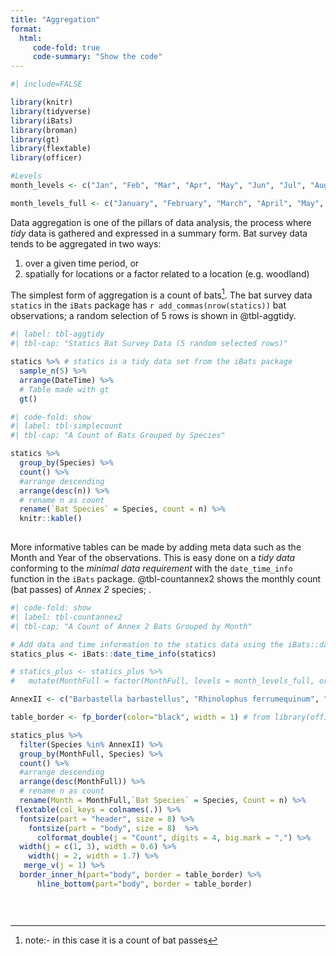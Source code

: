 ```yaml
---
title: "Aggregation"
format: 
  html:
     code-fold: true
     code-summary: "Show the code"
---
```


```r
#| include=FALSE

library(knitr)
library(tidyverse)
library(iBats)
library(broman)
library(gt)
library(flextable)
library(officer)

#Levels
month_levels <- c("Jan", "Feb", "Mar", "Apr", "May", "Jun", "Jul", "Aug", "Sep", "Oct", "Nov", "Dec")

month_levels_full <- c("January", "February", "March", "April", "May", "June", "July", "August", "September", "October", "November", "December")

```

Data aggregation is one of the pillars of data analysis, the process where *tidy* data is gathered and expressed in a summary form. Bat survey data tends to be aggregated in two ways:

1.  over a given time period, or
2.  spatially for locations or a factor related to a location (e.g. woodland)


The simplest form of aggregation is a count of bats^[note:- in this case it is a count of bat passes]. The bat survey data `statics` in the `iBats` package has `r add_commas(nrow(statics))` bat observations; a random selection of 5 rows is shown in @tbl-aggtidy. 

```r
#| label: tbl-aggtidy
#| tbl-cap: "Statics Bat Survey Data (5 random selected rows)"

statics %>% # statics is a tidy data set from the iBats package
  sample_n(5) %>% 
  arrange(DateTime) %>% 
  # Table made with gt
  gt()

```



```r
#| code-fold: show
#| label: tbl-simplecount
#| tbl-cap: "A Count of Bats Grouped by Species"

statics %>%
  group_by(Species) %>% 
  count() %>% 
  #arrange descending
  arrange(desc(n)) %>% 
  # rename n as count
  rename(`Bat Species` = Species, count = n) %>% 
  knitr::kable()
  

```


More informative tables can be made by adding meta data such as the Month and Year of the observations.  This is easy done on a _tidy data_ conforming to the _minimal data requirement_  with the `date_time_info` function in the `iBats` package. @tbl-countannex2 shows the monthly count (bat passes) of _Annex 2_ species;  .

```r
#| code-fold: show
#| label: tbl-countannex2
#| tbl-cap: "A Count of Annex 2 Bats Grouped by Month"

# Add data and time information to the statics data using the iBats::date_time_info
statics_plus <- iBats::date_time_info(statics)

# statics_plus <- statics_plus %>% 
#   mutate(MonthFull = factor(MonthFull, levels = month_levels_full, ordered = T))

AnnexII <- c("Barbastella barbastellus", "Rhinolophus ferrumequinum", "Rhinolophus hipposideros" )

table_border <- fp_border(color="black", width = 1) # from library(officer)

statics_plus %>%
  filter(Species %in% AnnexII) %>% 
  group_by(MonthFull, Species) %>% 
  count() %>% 
  #arrange descending
  arrange(desc(MonthFull)) %>% 
  # rename n as count
  rename(Month = MonthFull,`Bat Species` = Species, Count = n) %>% 
 flextable(col_keys = colnames(.)) %>% 
  fontsize(part = "header", size = 8) %>% 
    fontsize(part = "body", size = 8)  %>% 
      colformat_double(j = "Count", digits = 4, big.mark = ",") %>% 
  width(j = c(1, 3), width = 0.6) %>% 
    width(j = 2, width = 1.7) %>% 
   merge_v(j = 1) %>% 
  border_inner_h(part="body", border = table_border) %>% 
      hline_bottom(part="body", border = table_border)
  

  
```